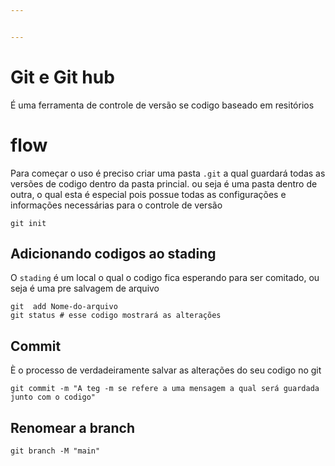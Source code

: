 ```yaml
---


---
```


# Git e Git hub

É uma ferramenta de controle de versão se codigo baseado em resitórios


# flow
Para começar o uso é preciso criar uma pasta  `.git` a qual guardará todas as versões de codigo dentro da pasta princial. ou seja é uma pasta dentro de outra, o qual esta é especial pois possue todas as configurações e informações necessárias para  o controle de versão
 
````
git init
````
## Adicionando codigos ao stading

O `stading` é um local o qual o codigo fica esperando para ser comitado, ou seja é uma pre salvagem de arquivo

````
git  add Nome-do-arquivo
git status # esse codigo mostrará as alterações

````

## Commit

È o processo de verdadeiramente salvar as alterações do seu codigo no git

````
git commit -m "A teg -m se refere a uma mensagem a qual será guardada junto com o codigo"
````
## Renomear a branch 

````
git branch -M "main"
````
